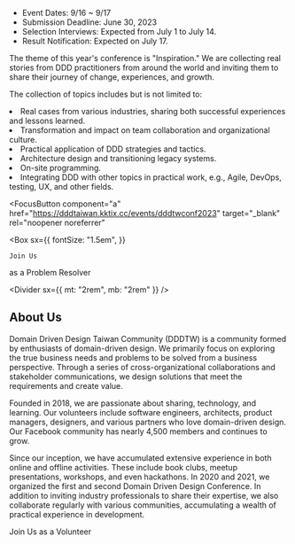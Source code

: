 
- Event Dates: 9/16 ~ 9/17
- Submission Deadline: June 30, 2023
- Selection Interviews: Expected from July 1 to July 14.
- Result Notification: Expected on July 17.

The theme of this year's conference is "Inspiration." We are collecting real stories from DDD practitioners from around the world and inviting them to share their journey of change, experiences, and growth.

The collection of topics includes but is not limited to:

<CustomBulletUl bullet="→ ">
  <li>
    Real cases from various industries, sharing both successful experiences and
    lessons learned.
  </li>
  <li>
    Transformation and impact on team collaboration and organizational culture.
  </li>
  <li>Practical application of DDD strategies and tactics.</li>
  <li>Architecture design and transitioning legacy systems.</li>
  <li>On-site programming.</li>
  <li>
    Integrating DDD with other topics in practical work, e.g., Agile, DevOps,
    testing, UX, and other fields.
  </li>
</CustomBulletUl>

<FocusButton
  component="a"
  href="https://dddtaiwan.kktix.cc/events/dddtwconf2023"
  target="_blank"
  rel="noopener noreferrer"
>
  <Box
    sx={{
      fontSize: "1.5em",
    }}
  >
    Join Us
  </Box>
  <Box>as a Problem Resolver</Box>
</FocusButton>

<Divider sx={{ mt: "2rem", mb: "2rem" }} />

## About Us

Domain Driven Design Taiwan Community (DDDTW) is a community formed by enthusiasts of domain-driven design. We primarily focus on exploring the true business needs and problems to be solved from a business perspective. Through a series of cross-organizational collaborations and stakeholder communications, we design solutions that meet the requirements and create value.

Founded in 2018, we are passionate about sharing, technology, and learning. Our volunteers include software engineers, architects, product managers, designers, and various partners who love domain-driven design. Our Facebook community has nearly 4,500 members and continues to grow.

Since our inception, we have accumulated extensive experience in both online and offline activities. These include book clubs, meetup presentations, workshops, and even hackathons. In 2020 and 2021, we organized the first and second Domain Driven Design Conference. In addition to inviting industry professionals to share their expertise, we also collaborate regularly with various communities, accumulating a wealth of practical experience in development.

<FocusButton component={Link} to="volunteer">
  <Box
    sx={{
      fontSize: "1.5em",
    }}
  >
    Join Us
  </Box>
  <Box>as a Volunteer</Box>
</FocusButton>
